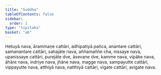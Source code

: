 ```yaml
---
title: "Suddha"
tableOfContents: false
sidebar:
  order: 1
type: "tipitaka"
basket: "ab"
---
```



<DynamicBreadcrumb />

<Division number="197">

<Paragraph number="4514">
Hetuyā nava, ārammaṇe cattāri, adhipatiyā pañca, anantare cattāri, samanantare cattāri, sahajāte nava, aññamaññe cha, nissaye nava, upanissaye cattāri, purejāte dve, āsevane dve, kamme nava, vipāke nava, āhāre nava, indriye nava, jhāne nava, magge nava, sampayutte cattāri, vippayutte nava, atthiyā nava, natthiyā cattāri, vigate cattāri, avigate nava.
</Paragraph>
</Division>